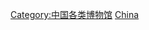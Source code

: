 {{Commonscat|Natural history museums in China}}

[[Category:中国各类博物馆|Category:中国各类博物馆]]
[[Category:各国自然史博物馆|China]]